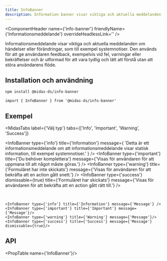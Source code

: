 ```yaml
---
title: InfoBanner
description: Information banner visar viktiga och aktuella meddelanden, som till exempel systemnotiser.
---
```



<ComponentHeader
  name={'info-banner'}
  friendlyName={'Informationsmeddelande'}
  overrideHeadlessLink=''
/>

Informationsmeddelande visar viktiga och aktuella meddelanden om händelser eller förändringar, som till exempel systemnotiser.
Den används för att ge användaren feedback, exempelvis vid fel, varningar eller bekräftelser och är
utformad för att vara tydlig och lätt att förstå utan att störa användarens flöde.

## Installation och användning

```bash npm2yarn
npm install @midas-ds/info-banner
```

```tsx
import { InfoBanner } from '@midas-ds/info-banner'
```

## Exempel

<MidasTabs
  label={'Välj typ'}
  tabs={['Info', 'Important', 'Warning', 'Success']}
>
  <InfoBanner
    type={'info'}
    title={'Information'}
    message={
      'Detta är ett informationsmeddelande om att informationsmeddelande visar statisk information, till exempel systemnotiser.'
    }
  />
  <InfoBanner
    type={'important'}
    title={'Du behöver komplettera'}
    message={'Visas för användaren för att uppmana till att något måste göras.'}
  />
  <InfoBanner
    type={'warning'}
    title={'Formuläret har inte skickats'}
    message={'Visas för användaren för att bekräfta att en action gått snett.'}
  />
  <InfoBanner
    type={'success'}
    dismissable={true}
    title={'Formuläret har skickats'}
    message={'Visas för användaren för att bekräfta att en action gått rätt till.'}
  />
</MidasTabs>

<br />

```tsx
<InfoBanner type={'info'} title={'Information'} message={'Message'} />
<InfoBanner type={'important'} title={'Important'} message={'Message'}/>
<InfoBanner type={'warning'} title={'Warning'} message={'Message'}/>
<InfoBanner type={'success'} title={'Success'} message={'Message'} dismissable={true}/>
```
## API

<PropTable name={'InfoBanner'}/>
